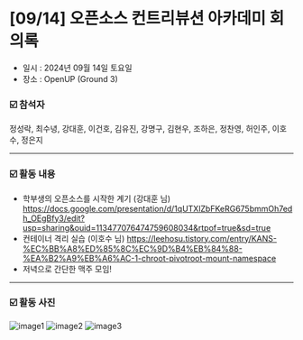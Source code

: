 # [09/14] 오픈소스 컨트리뷰션 아카데미 회의록

- 일시 : 2024년 09월 14일 토요일
- 장소 : OpenUP (Ground 3)

### ☑️ 참석자

정성락, 최수녕, 강대훈, 이건호, 김유진, 강명구, 김현우, 조하은, 정찬영, 허인주, 이호수, 정은지

---

### ☑️ 활동 내용

- 학부생의 오픈소스를 시작한 계기 (강대훈 님) https://docs.google.com/presentation/d/1qUTXlZbFKeRG675bmmOh7edh_OEgBfy3/edit?usp=sharing&ouid=113477076474759608034&rtpof=true&sd=true
- 컨테이너 격리 실습 (이호수 님) https://leehosu.tistory.com/entry/KANS-%EC%BB%A8%ED%85%8C%EC%9D%B4%EB%84%88-%EA%B2%A9%EB%A6%AC-1-chroot-pivotroot-mount-namespace
- 저녁으로 간단한 맥주 모임!

---

### ☑️ 활동 사진

![image1](./images/240914_1.jpg)
![image2](./images/240914_2.jpg)
![image3](./images/240914_3.jpg)
